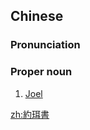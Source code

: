 ==Chinese==
{{zh-forms|s=约珥书|type=21}}

===Pronunciation===
{{zh-pron
|m=Yuē'ěrshū
|c=joek3 ji5 syu1
|h=pfs=Yok-ngí-sû
|cat=pn
}}

===Proper noun===
{{zh-proper noun}}

# [[Joel]] {{gloss|book of the Bible}}

{{zh-cat|Books of the Bible}}

[[zh:約珥書]]